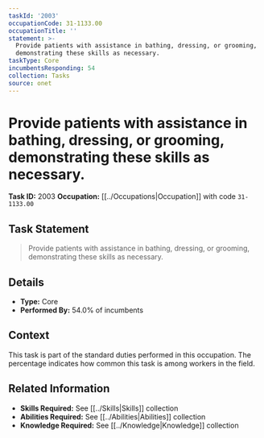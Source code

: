 ```yaml
---
taskId: '2003'
occupationCode: 31-1133.00
occupationTitle: ''
statement: >-
  Provide patients with assistance in bathing, dressing, or grooming,
  demonstrating these skills as necessary.
taskType: Core
incumbentsResponding: 54
collection: Tasks
source: onet
---
```

# Provide patients with assistance in bathing, dressing, or grooming, demonstrating these skills as necessary.

**Task ID:** 2003
**Occupation:** [[../Occupations|Occupation]] with code `31-1133.00`

## Task Statement

> Provide patients with assistance in bathing, dressing, or grooming, demonstrating these skills as necessary.

## Details

- **Type:** Core
- **Performed By:** 54.0% of incumbents

## Context

This task is part of the standard duties performed in this occupation. The percentage indicates how common this task is among workers in the field.

## Related Information

- **Skills Required:** See [[../Skills|Skills]] collection
- **Abilities Required:** See [[../Abilities|Abilities]] collection
- **Knowledge Required:** See [[../Knowledge|Knowledge]] collection
